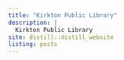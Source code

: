 ```yaml
---
title: "Kirkton Public Library"
description: |
  Kirkton Public Library
site: distill::distill_website
listing: posts
---
```


